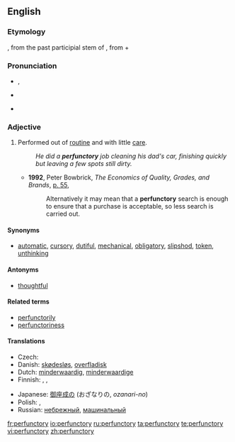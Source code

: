 {{was wotd|2009|February|21}}

==English==

===Etymology===

{{LL.}} {{term|perfunctorius}}, from the past participial stem of {{term||[[perfungor]], perfunct-|perform, carry through}}, from {{term|per-}} + {{term|fungor}}

===Pronunciation===
* {{a|UK}} {{IPA|/pəˈfʌŋk.tɹɪ/}}, {{SAMPA|/p@"VNk.t@r.I/}}
* {{a|US}} {{IPA|/pɚˈfʌŋ.tɚ.i/}}
* {{audio|en-us-perfunctory.ogg|Audio (US)}}

===Adjective===
{{en-adj}}

# Performed out of [[routine]] and with little [[care]].
#: ''He did a '''perfunctory''' job cleaning his dad's car, finishing quickly but leaving a few spots still dirty.''
#* '''1992''', Peter Bowbrick, ''The Economics of Quality, Grades, and Brands'', [http://books.google.ca/books?id=zygOAAAAQAAJ&pg=PA55&dq=%22perfunctory%22 p. 55],
#*: Alternatively it may mean that a '''perfunctory''' search is enough to ensure that a purchase is acceptable, so less search is carried out.

====Synonyms====
* {{sense|performed out of routine}} [[automatic]], [[cursory]], [[dutiful]], [[mechanical]], [[obligatory]], [[slipshod]], [[token]], [[unthinking]]

====Antonyms====
* [[thoughtful]]

====Related terms====
* [[perfunctorily]]
* [[perfunctoriness]]

====Translations====
{{trans-top|performed out of routine, with little care}}
* Czech: {{t-|cs|formální}}
* Danish: [[skødesløs]], [[overfladisk]]
* Dutch: [[minderwaardig]], [[minderwaardige]]
* Finnish: {{t|fi|rutiininomainen}}, {{t|fi|pintapuolinen}}, {{t|fi|puolihuolimaton}}
{{trans-mid}}
* Japanese: [[御座成な|御座成の]] (おざなりの, ''ozanari-no'')
* Polish: {{t|pl|pobieżny|m}}, {{t|pl|powierzchowny|m}}
* Russian: [[небрежный]], [[машинальный]]
{{trans-bottom}}

[[fr:perfunctory]]
[[io:perfunctory]]
[[ru:perfunctory]]
[[ta:perfunctory]]
[[te:perfunctory]]
[[vi:perfunctory]]
[[zh:perfunctory]]